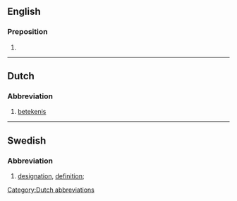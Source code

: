 {{also|bet|BET|Bet|bèt}}
==English==

===Preposition===
{{en-prep}}

# {{abbreviation of|between|lang=en}}

----

==Dutch==

===Abbreviation===
{{rfc-header|Abbreviation}}
{{head|nl|abbreviation}}

# [[betekenis]]

[[Category:Dutch abbreviations]]

----

==Swedish==

===Abbreviation===
{{rfc-header|Abbreviation}}
{{head|sv|abbreviation}}

# {{lb|sv|lexicography}} [[designation]], [[definition]]; {{abbreviation of|beteckning|lang=sv}}